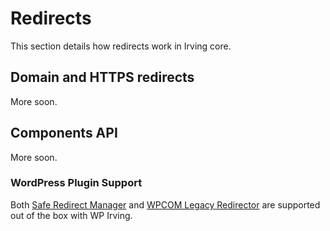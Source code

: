 <Meta title="Features|Redirects" />

# Redirects
This section details how redirects work in Irving core.

## Domain and HTTPS redirects
More soon.

## Components API
More soon.

### WordPress Plugin Support
Both [Safe Redirect Manager](?path=/docs/integrations-supported-wordpresss-plugins--page#safe-redirect-manager) and [WPCOM Legacy Redirector](?path=/docs/integrations-supported-wordpress-plugins--page#wpcom-legacy-redirector) are supported out of the box with WP Irving.
